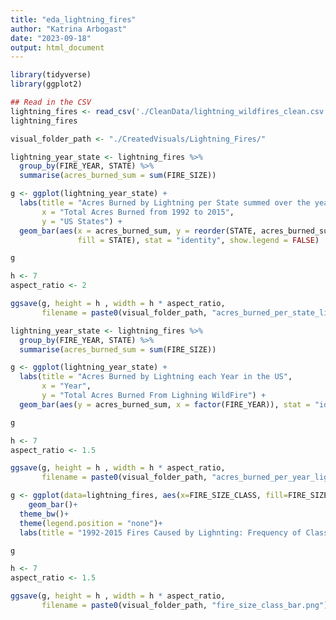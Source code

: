 ```yaml
---
title: "eda_lightning_fires"
author: "Katrina Arbogast"
date: "2023-09-18"
output: html_document
---
```


```r
library(tidyverse)
library(ggplot2)
```

```r
## Read in the CSV
lightning_fires <- read_csv('./CleanData/lightning_wildfires_clean.csv', show_col_types = FALSE)
lightning_fires
```

```r
visual_folder_path <- "./CreatedVisuals/Lightning_Fires/"
```


```r

lightning_year_state <- lightning_fires %>%
  group_by(FIRE_YEAR, STATE) %>%
  summarise(acres_burned_sum = sum(FIRE_SIZE))

g <- ggplot(lightning_year_state) +
  labs(title = "Acres Burned by Lightning per State summed over the years 1992 to 2015",
       x = "Total Acres Burned from 1992 to 2015",
       y = "US States") + 
  geom_bar(aes(x = acres_burned_sum, y = reorder(STATE, acres_burned_sum), 
               fill = STATE), stat = "identity", show.legend = FALSE) 

g

h <- 7
aspect_ratio <- 2

ggsave(g, height = h , width = h * aspect_ratio, 
       filename = paste0(visual_folder_path, "acres_burned_per_state_lightning.png"))
```

```r

lightning_year_state <- lightning_fires %>%
  group_by(FIRE_YEAR, STATE) %>%
  summarise(acres_burned_sum = sum(FIRE_SIZE))

g <- ggplot(lightning_year_state) +
  labs(title = "Acres Burned by Lightning each Year in the US",
       x = "Year",
       y = "Total Acres Burned From Lighning WildFire") + 
  geom_bar(aes(y = acres_burned_sum, x = factor(FIRE_YEAR)), stat = "identity", show.legend = FALSE) 

g

h <- 7
aspect_ratio <- 1.5

ggsave(g, height = h , width = h * aspect_ratio, 
       filename = paste0(visual_folder_path, "acres_burned_per_year_lightning.png"))
```

```r

g <- ggplot(data=lightning_fires, aes(x=FIRE_SIZE_CLASS, fill=FIRE_SIZE_CLASS)) +
    geom_bar()+
  theme_bw()+
  theme(legend.position = "none")+
  labs(title = "1992-2015 Fires Caused by Lighnting: Frequency of Class Sizes")

g

h <- 7
aspect_ratio <- 1.5

ggsave(g, height = h , width = h * aspect_ratio, 
       filename = paste0(visual_folder_path, "fire_size_class_bar.png"))
```


